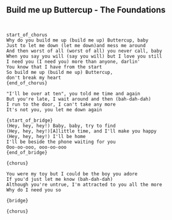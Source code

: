 ## Build me up Buttercup - The Foundations
```


{start_of_chorus}
Why do you build me up (build me up) Buttercup, baby
Just to let me down (let me down)and mess me around
And then worst of all (worst of all) you never call, baby
When you say you will (say you will) but I love you still
I need you (I need you) more than anyone, darlin'
You know that I have from the start
So build me up (build me up) Buttercup, 
don't break my heart
{end_of_chorus}

"I'll be over at ten", you told me time and again
But you're late, I wait around and then (bah-dah-dah)
I run to the door, I can't take any more
It's not you, you let me down again

{start_of_bridge}
(Hey, hey, hey!) Baby, baby, try to find
(Hey, hey, hey!)[A]little time, and I'll make you happy
(Hey, hey, hey!) I'll be home
I'll be beside the phone waiting for you
Ooo-oo-ooo, ooo-oo-ooo
{end_of_bridge}

{chorus}

You were my toy but I could be the boy you adore
If you'd just let me know (bah-dah-dah)
Although you're untrue, I'm attracted to you all the more
Why do I need you so

{bridge}

{chorus}


```
